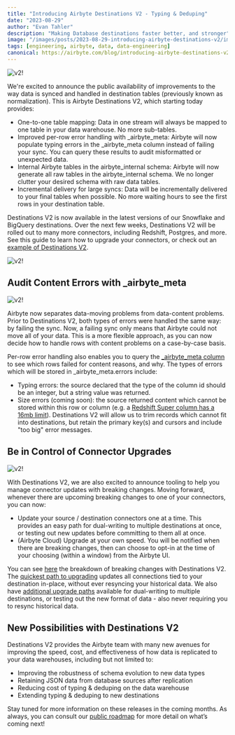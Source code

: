 ```yaml
---
title: "Introducing Airbyte Destinations V2 - Typing & Deduping"
date: "2023-08-29"
author: "Evan Tahler"
description: "Making Database destinations faster better, and stronger"
image: "/images/posts/2023-08-29-introducing-airbyte-destinations-v2/image-1.png"
tags: [engineering, airbyte, data, data-engineering]
canonical: https://airbyte.com/blog/introducing-airbyte-destinations-v2-typing-deduping
---
```


<Image
  alt="v2!"
  src="/images/posts/2023-08-29-introducing-airbyte-destinations-v2/image-1.png"
  width={1102}
  height={680}
/>

We're excited to announce the public availability of improvements to the way data is synced and handled in destination tables (previously known as normalization). This is Airbyte Destinations V2, which starting today provides:

- One-to-one table mapping: Data in one stream will always be mapped to one table in your data warehouse. No more sub-tables.
- Improved per-row error handling with \_airbyte_meta: Airbyte will now populate typing errors in the \_airbyte_meta column instead of failing your sync. You can query these results to audit misformatted or unexpected data.
- Internal Airbyte tables in the airbyte_internal schema: Airbyte will now generate all raw tables in the airbyte_internal schema. We no longer clutter your desired schema with raw data tables.
- Incremental delivery for large syncs: Data will be incrementally delivered to your final tables when possible. No more waiting hours to see the first rows in your destination table.
  ‍

Destinations V2 is now available in the latest versions of our Snowflake and BigQuery destinations. Over the next few weeks, Destinations V2 will be rolled out to many more connectors, including Redshift, Postgres, and more. See this guide to learn how to upgrade your connectors, or check out an [example of Destinations V2](https://docs.airbyte.com/understanding-airbyte/typing-deduping#destinations-v2-example).

<Image
  alt="v2!"
  src="/images/posts/2023-08-29-introducing-airbyte-destinations-v2/image-2.png"
  width={1102}
  height={680}
/>

## Audit Content Errors with \_airbyte_meta

<Image
  alt="v2!"
  src="/images/posts/2023-08-29-introducing-airbyte-destinations-v2/image-3.png"
  width={1102}
  height={680}
/>

Airbyte now separates data-moving problems from data-content problems. Prior to Destinations V2, both types of errors were handled the same way: by failing the sync. Now, a failing sync only means that Airbyte could not move all of your data. This is a more flexible approach, as you can now decide how to handle rows with content problems on a case-by-case basis.

Per-row error handling also enables you to query the [\_airbyte_meta column](https://docs.airbyte.com/understanding-airbyte/typing-deduping#_airbyte_meta-errors) to see which rows failed for content reasons, and why. The types of errors which will be stored in \_airbyte_meta.errors include:

- Typing errors: the source declared that the type of the column id should be an integer, but a string value was returned.
- Size errors (coming soon): the source returned content which cannot be stored within this row or column (e.g. a [Redshift Super column has a 16mb limit](https://docs.aws.amazon.com/redshift/latest/dg/limitations-super.html)). Destinations V2 will allow us to trim records which cannot fit into destinations, but retain the primary key(s) and cursors and include "too big" error messages.

## Be in Control of Connector Upgrades

<Image
  alt="v2!"
  src="/images/posts/2023-08-29-introducing-airbyte-destinations-v2/image-4.png"
  width={1102}
  height={680}
/>

With Destinations V2, we are also excited to announce tooling to help you manage
connector updates with breaking changes. Moving forward, whenever there are upcoming
breaking changes to one of your connectors, you can now:

- Update your source / destination connectors one at a time. This provides an easy path for dual-writing to multiple destinations at once, or testing out new updates before committing to them all at once.
- (Airbyte Cloud) Upgrade at your own speed. You will be notified when there are breaking changes, then can choose to opt-in at the time of your choosing (within a window) from the Airbyte UI.

You can see [here](https://docs.airbyte.com/release_notes/upgrading_to_destinations_v2#breakdown-of-breaking-changes) the breakdown of breaking changes with Destinations V2. The [quickest path to upgrading](https://docs.airbyte.com/release_notes/upgrading_to_destinations_v2#quick-start-to-upgrading) updates all connections tied to your destination in-place, without ever resyncing your historical data. We also have [additional upgrade paths](https://docs.airbyte.com/release_notes/upgrading_to_destinations_v2#advanced-upgrade-paths) available for dual-writing to multiple destinations, or testing out the new format of data - also never requiring you to resync historical data.

## New Possibilities with Destinations V2

Destinations V2 provides the Airbyte team with many new avenues for improving the speed, cost, and effectiveness of how data is replicated to your data warehouses, including but not limited to:

- Improving the robustness of schema evolution to new data types
- Retaining JSON data from database sources after replication
- Reducing cost of typing & deduping on the data warehouse
- Extending typing & deduping to new destinations

Stay tuned for more information on these releases in the coming months. As always, you can consult our [public roadmap](https://github.com/orgs/airbytehq/projects/37/views/1?pane=issue&itemId=32661141) for more detail on what’s coming next!
